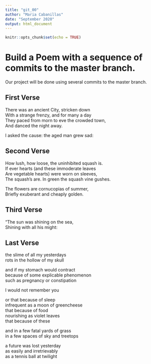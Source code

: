```yaml
---
title: "git_00"
author: "Maria Cabanillas"
date: "September 2020"
output: html_document
---
```


```r
knitr::opts_chunk$set(echo = TRUE)
```
# Build a Poem with a sequence of commits to the master branch.
Our project will be done using several commits to the master branch.
<!-- Do not modify or change any text in "!--" bracketed areas such as this --- these are instructions to
you, if you change any of this the git program will notice it and compromise your git merging strategy !-->

## First Verse 
<!--Put the first five lines of a poem by Lewis Carrol in this section!-->

There was an ancient City, stricken down  
With a strange frenzy, and for many a day  
They paced from morn to eve the crowded town,  
And danced the night away.  
  
I asked the cause: the aged man grew sad:  

## Second Verse
<!--Put the first five lines of a poem by Robert Frost here!-->

How lush, how loose, the uninhibited squash is.  
If ever hearts (and these immoderate leaves  
Are vegetable hearts) were worn on sleeves,  
The squash's are. In green the squash vine gushes.  
  
The flowers are cornucopias of summer,  
Briefly exuberant and cheaply golden.  

## Third Verse
<!--Put the first two verses of The Walrus and the Carpenter here!-->

"The sun was shining on the sea,  
Shining with all his might:  
  
## Last Verse
<!--Put a short poem of your choice 8-20 lines,here!-->

the slime of all my yesterdays  
rots in the hollow of my skull  
  
and if my stomach would contract  
because of some explicable phenomenon  
such as pregnancy or constipation  
  
I would not remember you  
  
or that because of sleep  
infrequent as a moon of greencheese  
that because of food  
nourishing as violet leaves  
that because of these  
  
and in a few fatal yards of grass  
in a few spaces of sky and treetops  
  
a future was lost yesterday  
as easily and irretrievably  
as a tennis ball at twilight  
  